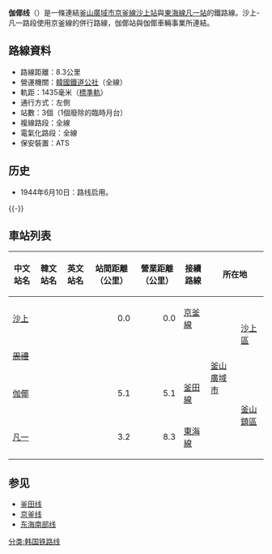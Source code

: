 {{鐵道路線情報
|諺文 = 가야선
|漢字 = 伽倻線
|馬-賴式 = Kaya sŏn
|文觀部式 = Gaya seon
|路線名稱 = 伽倻線
|路線顏色 = {{韓國鐵道路線色|KR}}
|圖片色 = white
|圖片 = Korail Gaya Line Jurye Station.jpg
|圖片說明 =
|圖片2 = <!-- 檔案不存在 Korail0jurye.jpg -->
|圖片說明2 = [[周禮站_(韓國鐵道公社)|周禮站]]軌道
|種類 = {{link-ko|支線鐵道|지선철도}}
|國家 = {{KOR}}
|狀態 = 營業中
|起點 = [[沙上站_(韓國鐵道公社)|沙上站]]
|終點 = [[凡一站_(韓國鐵道公社)|凡一站]]
|站數 = 3個
|路線編號 = 2022
|載客量 = 
|通車 = 1944年6月10日
|擁有者 = [[韓國鐵道設施公團|韓國鐵道設施公團]]
|營運者 = [[韓國鐵道公社|韓國鐵道公社]]
|營業距離 = 8.3公里
|軌距 = 1,435毫米 
|軌道數量 = [[複線鐵路|2]]
|電氣化方式 = [[高架電纜|高架電纜]]<br />[[交流電|交流電]] 25,000 [[伏特|V]]、60 [[赫茲|Hz]]
|保安裝置 = [[自動列車停止裝置|ATS]]
}}
'''伽倻线'''（{{kor|諺=가야선|漢=伽倻線|羅=Gaya seon|f=y}}）是一條連結[[釜山廣域市|釜山廣域市]][[京釜線|京釜線]][[沙上站_(韓國鐵道公社)|沙上站]]與[[東海線|東海線]][[凡一站_(韓國鐵道公社)|凡一站]]的鐵路線。沙上-凡一路段使用京釜線的併行路線，伽倻站與伽倻車輛事業所連結。

== 路線資料 ==
* 路線距離：8.3公里
* 營運機關：[[韓國鐵道公社|韓國鐵道公社]]（全線）
* 軌距：1435毫米（[[標準軌|標準軌]]）
* 通行方式：左側
* 站數：3個（1個廢除的臨時月台）
* 複線路段：全線
* 電氣化路段：全線
* 保安裝置：ATS

== 历史 ==
*1944年6月10日：路线启用。

{{-}}
== 車站列表 ==
{| class="wikitable" style="text-align:center;"
|- style="border-bottom:solid 3px #8c8c8c;"
!中文站名
!韓文站名
!英文站名
!站間距離（公里）
!營業距離（公里）
!接續路線
!colspan="2"|所在地
!備註
|-
|[[沙上站_(韓國鐵道公社)|沙上]]
|{{lang|ko|사상}}
|{{lang|en|Sasang}}
|align="right"|0.0
|align="right"|0.0
|[[京釜線|京釜線]] <br/> {{韓國都市鐵道|BS2}}
|rowspan="4"|[[釜山廣域市|釜山廣域市]] 
|rowspan="2"|[[沙上區|沙上區]]
|
|-
|<del>[[周禮站_(韓國鐵道公社)|周禮]]</del>
|<del>{{lang|ko|주례}}</del>
|<del>{{lang|en|Jurye}}</del>
|align="right"|
|align="right"|
|{{韓國都市鐵道|BS2}}
|（廢站）
|-
|[[伽倻站_(韓國鐵道公社)|伽倻]]
|{{lang|ko|가야}}
|{{lang|en|Gaya}}
|align="right"|5.1
|align="right"|5.1
|[[釜田線|釜田線]] <br/> {{韓國都市鐵道|BS2}}
|rowspan="2"|[[釜山鎮區|釜山鎮區]] 
|
|-
|[[凡一站_(韓國鐵道公社)|凡一]]
|{{lang|ko|범일}}
|{{lang|en|Beomil}}
|align="right"|3.2
|align="right"|8.3
|[[東海線|東海線]]<br/>{{韓國都市鐵道|BS1}}
|
|}

== 参见 ==
*[[釜田线|釜田线]]
*[[京釜线|京釜线]]
*[[东海南部线|东海南部线]]
{{伽倻線}}
{{韩国铁道公社路线}}

[[分类:韩国铁路线|分类:韩国铁路线]]